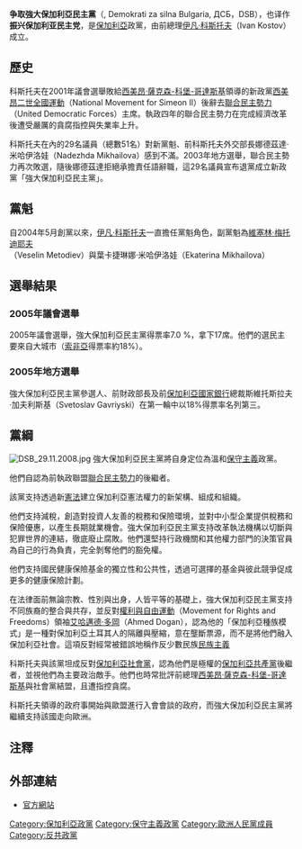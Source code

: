 {{Infobox political party
|country = 保加利亞
|colorcode = #1e2a5b
|party_name = 争取強大保加利亞民主黨
|name_native = Демократи за силна България
|logo = [[Image:DSB_logo.jpg|200px]]
|leader = [[伊凡·科斯托夫|伊凡·科斯托夫]]
|foundation = 20045月30日
|headquarters = 18 Vitosha Blvd.<br>Sofia 1000
|ideology = [[保守主義|保守主義]]<br>[[自由保守主義|自由保守主義]]
|position = [[中間偏右|中間偏右]]
|international = 無
|european = [[歐洲人民黨|歐洲人民黨]]
|europarl = 無
|colours = [[藍色|藍色]]
|website = [http://www.dsb.bg/ http://www.dsb.bg/]
}}
'''争取強大保加利亞民主黨'''（{{lang-bg|Демократи за силна България}}, Demokrati za silna Bulgaria, ДСБ，DSB），也译作'''振兴保加利亚民主党'''，是[[保加利亞|保加利亞]]政黨，由前總理[[伊凡·科斯托夫|伊凡·科斯托夫]]（Ivan Kostov）成立。

==歷史==
科斯托夫在2001年議會選舉敗給[[西美昂·薩克森-科堡-哥達斯基|西美昂·薩克森-科堡-哥達斯基]]領導的新政黨[[西美昂二世全國運動|西美昂二世全國運動]]（National Movement for Simeon II）後辭去[[聯合民主勢力|聯合民主勢力]]（United Democratic Forces）主席。執政四年的聯合民主勢力在完成經濟改革後遭受嚴厲的貪腐指控與失業率上升。

科斯托夫在內的29名議員（總數51名）對新黨魁、前科斯托夫外交部長娜德茲達·米哈伊洛娃（Nadezhda Mikhailova）感到不滿。2003年地方選舉，聯合民主勢力再次敗選，隨後娜德茲達拒絕承擔責任語辭職，這29名議員宣布退黨成立新政黨「強大保加利亞民主黨」。

==黨魁==
自2004年5月創黨以來，[[伊凡·科斯托夫|伊凡·科斯托夫]]一直擔任黨魁角色，副黨魁為[[維塞林·梅托迪耶夫|維塞林·梅托迪耶夫]]（Veselin Metodiev）與葉卡捷琳娜·米哈伊洛娃（Ekaterina Mikhailova）

==選舉結果==
<!-- Unsourced image removed: [[Image:DSB.18.06.2005a.jpg|right]] -->
===2005年議會選舉===
2005年議會選舉，強大保加利亞民主黨得票率7.0 %，拿下17席。他們的選民主要來自大城市（[[索非亞|索非亞]]得票率約18%）。

===2005年地方選舉===
強大保加利亞民主黨參選人、前財政部長及前[[保加利亞國家銀行|保加利亞國家銀行]]總裁斯維托斯拉夫·加夫利斯基（Svetoslav Gavriyski）在第一輪中以18%得票率名列第三。

==黨綱==
[[File:DSB_29.11.2008.jpg|thumb]]
強大保加利亞民主黨將自身定位為溫和[[保守主義|保守主義]]政黨。

他們自認為前執政聯盟[[聯合民主勢力|聯合民主勢力]]的後繼者。

該黨支持透過新[[憲法|憲法]]建立保加利亞憲法權力的新架構、組成和組織。

他們支持減稅，創造對投資人友善的稅務和保險環境，並對中小型企業提供稅務和保險優惠，以產生長期就業機會。強大保加利亞民主黨支持改革執法機構以切斷與犯罪世界的連結，徹底廢止腐敗。他們還堅持行政機關和其他權力部門的決策官員為自己的行為負責，完全剝奪他們的豁免權。

他們支持國民健康保險基金的獨立性和公共性，透過可選擇的基金與彼此競爭促成更多的健康保險計劃。

在法律面前無論宗教、性別與出身，人皆平等的基礎上，強大保加利亞民主黨支持不同族裔的整合與共存，並反對[[權利與自由運動|權利與自由運動]]（Movement for Rights and Freedoms）領袖[[艾哈邁德·多岡|艾哈邁德·多岡]]（Ahmed Dogan），認為他的「保加利亞種族模式」是一種對保加利亞土耳其人的隔離與壓縮，意在壟斷票源，而不是將他們融入保加利亞社會。這項反對經常被錯誤地稱作反少數民族[[民族主義|民族主義]]

科斯托夫與該黨坦成反對[[保加利亞社會黨|保加利亞社會黨]]，認為他們是極權的[[保加利亞共產黨|保加利亞共產黨]]後繼者，並視他們為主要政治敵手。他們也時常批評前總理[[西美昂·薩克森-科堡-哥達斯基|西美昂·薩克森-科堡-哥達斯基]]與社會黨結盟，且遭指控貪腐。

科斯托夫領導的政府事開始與歐盟進行入會會談的政府，而強大保加利亞民主黨將繼續支持該國走向歐洲。

==注釋==
<references/>

==外部連結==
{{Commonscat|Democrats for a Strong Bulgaria|爭取強大保加利亞民主黨}}
* [http://www.dsb.bg/ 官方網站] {{Wayback|url=http://www.dsb.bg/ |date=20110305132759 }}
{{保加利亚政党}}
[[Category:保加利亞政黨|Category:保加利亞政黨]]
[[Category:保守主義政黨|Category:保守主義政黨]]
[[Category:歐洲人民黨成員|Category:歐洲人民黨成員]]
[[Category:反共政黨|Category:反共政黨]]